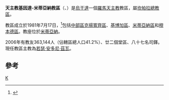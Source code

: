 {{Infobox Roman Catholic diocese
|Roman Catholic Diocese of = 天主教基因達-米蒂亞納教區
|Latin name of diocese = Dioecesis Kiyindana-Mityanana
|image =Uganda - Diocesi di Kiyinda-Mityana.png
|caption =
|location =烏干達
|territory =中部區西北部四區
|population = 363,144
|rite = 拉丁禮
|patron = 
|province = 坎帕拉
|established = 1981年
|cathedral =聖諾厄馬瓦加利主教座堂
|副主教座堂 =
|leadership = 主教
|website =
|教宗 = 
|metropolitan =
|ordinary = 若瑟·安多尼·茲瓦
|coadjutor bishop =
|emeritus =
}}

'''天主教基因達-米蒂亞納教區'''（{{lang-la|Dioecesis Kiyindana-Mityanana}}、{{lang-en|Diocese of Kiyinda-Mityana}}）是[[烏干達|烏干達]]一個[[羅馬天主教|羅馬天主教]]教區，屬[[天主教坎帕拉總教區|坎帕拉總教區]]。

教區成立於1981年7月17日，<ref>{{Cite web |url=http://www.vatican.va/holy_father/john_paul_ii/apost_constitutions/documents/hf_jp-ii_apc_19961130_kasana-luveerina_lt.html |title=成立教區的宗座憲令 |access-date=2014-03-02 |archive-date=2014-05-17 |archive-url=https://web.archive.org/web/20140517002229/http://www.vatican.va/holy_father/john_paul_ii/apost_constitutions/documents/hf_jp-ii_apc_19961130_kasana-luveerina_lt.html |dead-url=no }}</ref>包括[[中部區_(烏干達)|中部區]][[克揚寬齊區|克揚寬齊區]]、[[基博加區|基博加區]]、[[米蒂亞納區|米蒂亞納區]]和[[穆本德區|穆本德區]]。教座位於[[米蒂亞納|米蒂亞納]]。

2006年有教友363,144人（佔轄區總人口41.2%）、廿二個堂區、八十七名司鐸。現任教區主教為[[若瑟·安多尼·茲瓦|若瑟·安多尼·茲瓦]]。

==參考==
{{reflist}}
[[Category:烏干達天主教教區|K]]
{{烏干達天主教教區}}